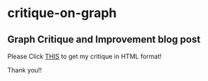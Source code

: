 # critique-on-graph
## Graph Critique and Improvement blog post

Please Click [THIS](file:///Users/Bella/Desktop/critiquegraph/markdown.html) to get my critique in HTML format!

Thank you!!

